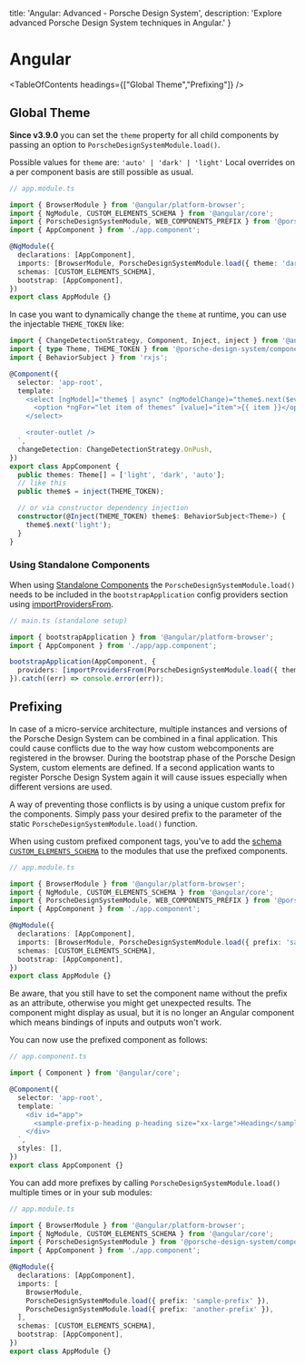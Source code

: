 
  title: 'Angular: Advanced - Porsche Design System',
  description: 'Explore advanced Porsche Design System techniques in Angular.'
}

# Angular

<TableOfContents headings={["Global Theme","Prefixing"]} />

## Global Theme

**Since v3.9.0** you can set the `theme` property for all child components by passing an option to
`PorscheDesignSystemModule.load()`.

Possible values for `theme` are: `'auto' | 'dark' | 'light'`
Local overrides on a per component basis are still possible as usual.

```ts
// app.module.ts

import { BrowserModule } from '@angular/platform-browser';
import { NgModule, CUSTOM_ELEMENTS_SCHEMA } from '@angular/core';
import { PorscheDesignSystemModule, WEB_COMPONENTS_PREFIX } from '@porsche-design-system/components-angular';
import { AppComponent } from './app.component';

@NgModule({
  declarations: [AppComponent],
  imports: [BrowserModule, PorscheDesignSystemModule.load({ theme: 'dark' })],
  schemas: [CUSTOM_ELEMENTS_SCHEMA],
  bootstrap: [AppComponent],
})
export class AppModule {}
```

In case you want to dynamically change the `theme` at runtime, you can use the injectable `THEME_TOKEN` like:

```ts
import { ChangeDetectionStrategy, Component, Inject, inject } from '@angular/core';
import { type Theme, THEME_TOKEN } from '@porsche-design-system/components-angular';
import { BehaviorSubject } from 'rxjs';

@Component({
  selector: 'app-root',
  template: `
    <select [ngModel]="theme$ | async" (ngModelChange)="theme$.next($event)">
      <option *ngFor="let item of themes" [value]="item">{{ item }}</option>
    </select>

    <router-outlet />
  `,
  changeDetection: ChangeDetectionStrategy.OnPush,
})
export class AppComponent {
  public themes: Theme[] = ['light', 'dark', 'auto'];
  // like this
  public theme$ = inject(THEME_TOKEN);

  // or via constructor dependency injection
  constructor(@Inject(THEME_TOKEN) theme$: BehaviorSubject<Theme>) {
    theme$.next('light');
  }
}
```

### Using Standalone Components

When using [Standalone Components](https://angular.dev/guide/components/importing#standalone-components) the
`PorscheDesignSystemModule.load()` needs to be included in the `bootstrapApplication` config providers section using
[importProvidersFrom](https://angular.dev/api/core/importProvidersFrom).

```ts
// main.ts (standalone setup)

import { bootstrapApplication } from '@angular/platform-browser';
import { AppComponent } from './app/app.component';

bootstrapApplication(AppComponent, {
  providers: [importProvidersFrom(PorscheDesignSystemModule.load({ theme: 'dark' }))],
}).catch((err) => console.error(err));
```

## Prefixing

In case of a micro-service architecture, multiple instances and versions of the Porsche Design System can be combined in
a final application. This could cause conflicts due to the way how custom webcomponents are registered in the browser.
During the bootstrap phase of the Porsche Design System, custom elements are defined. If a second application wants to
register Porsche Design System again it will cause issues especially when different versions are used.

A way of preventing those conflicts is by using a unique custom prefix for the components. Simply pass your desired
prefix to the parameter of the static `PorscheDesignSystemModule.load()` function.

When using custom prefixed component tags, you've to add the
[schema `CUSTOM_ELEMENTS_SCHEMA`](https://angular.io/api/core/CUSTOM_ELEMENTS_SCHEMA) to the modules that use the
prefixed components.

```ts
// app.module.ts

import { BrowserModule } from '@angular/platform-browser';
import { NgModule, CUSTOM_ELEMENTS_SCHEMA } from '@angular/core';
import { PorscheDesignSystemModule, WEB_COMPONENTS_PREFIX } from '@porsche-design-system/components-angular';
import { AppComponent } from './app.component';

@NgModule({
  declarations: [AppComponent],
  imports: [BrowserModule, PorscheDesignSystemModule.load({ prefix: 'sample-prefix' })],
  schemas: [CUSTOM_ELEMENTS_SCHEMA],
  bootstrap: [AppComponent],
})
export class AppModule {}
```

Be aware, that you still have to set the component name without the prefix as an attribute, otherwise you might get
unexpected results. The component might display as usual, but it is no longer an Angular component which means bindings
of inputs and outputs won't work.

You can now use the prefixed component as follows:

```ts
// app.component.ts

import { Component } from '@angular/core';

@Component({
  selector: 'app-root',
  template: `
    <div id="app">
      <sample-prefix-p-heading p-heading size="xx-large">Heading</sample-prefix-p-heading>
    </div>
  `,
  styles: [],
})
export class AppComponent {}
```

You can add more prefixes by calling `PorscheDesignSystemModule.load()` multiple times or in your sub modules:

```ts
// app.module.ts

import { BrowserModule } from '@angular/platform-browser';
import { NgModule, CUSTOM_ELEMENTS_SCHEMA } from '@angular/core';
import { PorscheDesignSystemModule } from '@porsche-design-system/components-angular';
import { AppComponent } from './app.component';

@NgModule({
  declarations: [AppComponent],
  imports: [
    BrowserModule,
    PorscheDesignSystemModule.load({ prefix: 'sample-prefix' }),
    PorscheDesignSystemModule.load({ prefix: 'another-prefix' }),
  ],
  schemas: [CUSTOM_ELEMENTS_SCHEMA],
  bootstrap: [AppComponent],
})
export class AppModule {}
```
